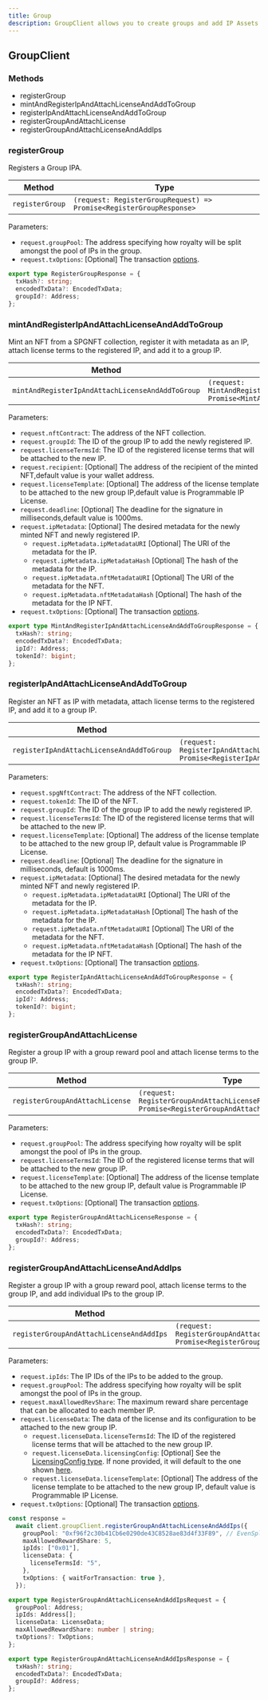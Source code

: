 ```yaml
---
title: Group
description: GroupClient allows you to create groups and add IP Assets to them.
---
```


## GroupClient

### Methods

- registerGroup
- mintAndRegisterIpAndAttachLicenseAndAddToGroup
- registerIpAndAttachLicenseAndAddToGroup
- registerGroupAndAttachLicense
- registerGroupAndAttachLicenseAndAddIps

### registerGroup

Registers a Group IPA.

| Method          | Type                                                                |
| --------------- | ------------------------------------------------------------------- |
| `registerGroup` | `(request: RegisterGroupRequest) => Promise<RegisterGroupResponse>` |

Parameters:

- `request.groupPool`: The address specifying how royalty will be split amongst the pool of IPs in the group.
- `request.txOptions`: \[Optional] The transaction [options](https://github.com/storyprotocol/sdk/blob/main/packages/core-sdk/src/types/options.ts).

```typescript Response Type
export type RegisterGroupResponse = {
  txHash?: string;
  encodedTxData?: EncodedTxData;
  groupId?: Address;
};
```

### mintAndRegisterIpAndAttachLicenseAndAddToGroup

Mint an NFT from a SPGNFT collection, register it with metadata as an IP, attach license terms to the registered IP, and add it to a group IP.

| Method                                           | Type                                                                                                                                  |
| ------------------------------------------------ | ------------------------------------------------------------------------------------------------------------------------------------- |
| `mintAndRegisterIpAndAttachLicenseAndAddToGroup` | `(request: MintAndRegisterIpAndAttachLicenseAndAddToGroupRequest) => Promise<MintAndRegisterIpAndAttachLicenseAndAddToGroupResponse>` |

Parameters:

- `request.nftContract`: The address of the NFT collection.
- `request.groupId`: The ID of the group IP to add the newly registered IP.
- `request.licenseTermsId`: The ID of the registered license terms that will be attached to the new IP.
- `request.recipient`: \[Optional] The address of the recipient of the minted NFT,default value is your wallet address.
- `request.licenseTemplate`: \[Optional] The address of the license template to be attached to the new group IP,default value is Programmable IP License.
- `request.deadline`: \[Optional] The deadline for the signature in milliseconds,default value is 1000ms.
- `request.ipMetadata`: \[Optional] The desired metadata for the newly minted NFT and newly registered IP.
  - `request.ipMetadata.ipMetadataURI` \[Optional] The URI of the metadata for the IP.
  - `request.ipMetadata.ipMetadataHash` \[Optional] The hash of the metadata for the IP.
  - `request.ipMetadata.nftMetadataURI` \[Optional] The URI of the metadata for the NFT.
  - `request.ipMetadata.nftMetadataHash` \[Optional] The hash of the metadata for the IP NFT.
- `request.txOptions`: \[Optional] The transaction [options](https://github.com/storyprotocol/sdk/blob/main/packages/core-sdk/src/types/options.ts).

```typescript Response Type
export type MintAndRegisterIpAndAttachLicenseAndAddToGroupResponse = {
  txHash?: string;
  encodedTxData?: EncodedTxData;
  ipId?: Address;
  tokenId?: bigint;
};
```

### registerIpAndAttachLicenseAndAddToGroup

Register an NFT as IP with metadata, attach license terms to the registered IP, and add it to a group IP.

| Method                                    | Type                                                                                                                    |
| ----------------------------------------- | ----------------------------------------------------------------------------------------------------------------------- |
| `registerIpAndAttachLicenseAndAddToGroup` | `(request: RegisterIpAndAttachLicenseAndAddToGroupRequest) => Promise<RegisterIpAndAttachLicenseAndAddToGroupResponse>` |

Parameters:

- `request.spgNftContract`: The address of the NFT collection.
- `request.tokenId`: The ID of the NFT.
- `request.groupId`: The ID of the group IP to add the newly registered IP.
- `request.licenseTermsId`: The ID of the registered license terms that will be attached to the new IP.
- `request.licenseTemplate`: \[Optional] The address of the license template to be attached to the new group IP, default value is Programmable IP License.
- `request.deadline`: \[Optional] The deadline for the signature in milliseconds, default is 1000ms.
- `request.ipMetadata`: \[Optional] The desired metadata for the newly minted NFT and newly registered IP.
  - `request.ipMetadata.ipMetadataURI` \[Optional] The URI of the metadata for the IP.
  - `request.ipMetadata.ipMetadataHash` \[Optional] The hash of the metadata for the IP.
  - `request.ipMetadata.nftMetadataURI` \[Optional] The URI of the metadata for the NFT.
  - `request.ipMetadata.nftMetadataHash` \[Optional] The hash of the metadata for the IP NFT.
- `request.txOptions`: \[Optional] The transaction [options](https://github.com/storyprotocol/sdk/blob/main/packages/core-sdk/src/types/options.ts).

```typescript Response Type
export type RegisterIpAndAttachLicenseAndAddToGroupResponse = {
  txHash?: string;
  encodedTxData?: EncodedTxData;
  ipId?: Address;
  tokenId?: bigint;
};
```

### registerGroupAndAttachLicense

Register a group IP with a group reward pool and attach license terms to the group IP.

| Method                          | Type                                                                                                |
| ------------------------------- | --------------------------------------------------------------------------------------------------- |
| `registerGroupAndAttachLicense` | `(request: RegisterGroupAndAttachLicenseRequest) => Promise<RegisterGroupAndAttachLicenseResponse>` |

Parameters:

- `request.groupPool`: The address specifying how royalty will be split amongst the pool of IPs in the group.
- `request.licenseTermsId`: The ID of the registered license terms that will be attached to the new group IP.
- `request.licenseTemplate`: \[Optional] The address of the license template to be attached to the new group IP, default value is Programmable IP License.
- `request.txOptions`: \[Optional] The transaction [options](https://github.com/storyprotocol/sdk/blob/main/packages/core-sdk/src/types/options.ts).

```typescript Response Type
export type RegisterGroupAndAttachLicenseResponse = {
  txHash?: string;
  encodedTxData?: EncodedTxData;
  groupId?: Address;
};
```

### registerGroupAndAttachLicenseAndAddIps

Register a group IP with a group reward pool, attach license terms to the group IP, and add individual IPs to the group IP.

| Method                                   | Type                                                                                                                  |
| ---------------------------------------- | --------------------------------------------------------------------------------------------------------------------- |
| `registerGroupAndAttachLicenseAndAddIps` | `(request: RegisterGroupAndAttachLicenseAndAddIpsRequest) => Promise<RegisterGroupAndAttachLicenseAndAddIpsResponse>` |

Parameters:

- `request.ipIds`: The IP IDs of the IPs to be added to the group.
- `request.groupPool`: The address specifying how royalty will be split amongst the pool of IPs in the group.
- `request.maxAllowedRevShare`: The maximum reward share percentage that can be allocated to each member IP.
- `request.licenseData`: The data of the license and its configuration to be attached to the new group IP.
  - `request.licenseData.licenseTermsId`: The ID of the registered license terms that will be attached to the new group IP.
  - `request.licenseData.licensingConfig`: \[Optional] See the [LicensingConfig type](https://github.com/storyprotocol/sdk/blob/main/packages/core-sdk/src/types/common.ts#L15). If none provided, it will default to the one shown [here](https://github.com/storyprotocol/sdk/blob/dev/packages/core-sdk/src/utils/validateLicenseConfig.ts).
  - `request.licenseData.licenseTemplate`: \[Optional] The address of the license template to be attached to the new group IP, default value is Programmable IP License.
- `request.txOptions`: \[Optional] The transaction [options](https://github.com/storyprotocol/sdk/blob/main/packages/core-sdk/src/types/options.ts).

```typescript TypeScript
const response =
  await client.groupClient.registerGroupAndAttachLicenseAndAddIps({
    groupPool: "0xf96f2c30b41Cb6e0290de43C8528ae83d4f33F89", // EvenSplitGroupPool from https://docs.story.foundation/developers/deployed-smart-contracts
    maxAllowedRewardShare: 5,
    ipIds: ["0x01"],
    licenseData: {
      licenseTermsId: "5",
    },
    txOptions: { waitForTransaction: true },
  });
```

```typescript Request Type
export type RegisterGroupAndAttachLicenseAndAddIpsRequest = {
  groupPool: Address;
  ipIds: Address[];
  licenseData: LicenseData;
  maxAllowedRewardShare: number | string;
  txOptions?: TxOptions;
};
```

```typescript Response Type
export type RegisterGroupAndAttachLicenseAndAddIpsResponse = {
  txHash?: string;
  encodedTxData?: EncodedTxData;
  groupId?: Address;
};
```
